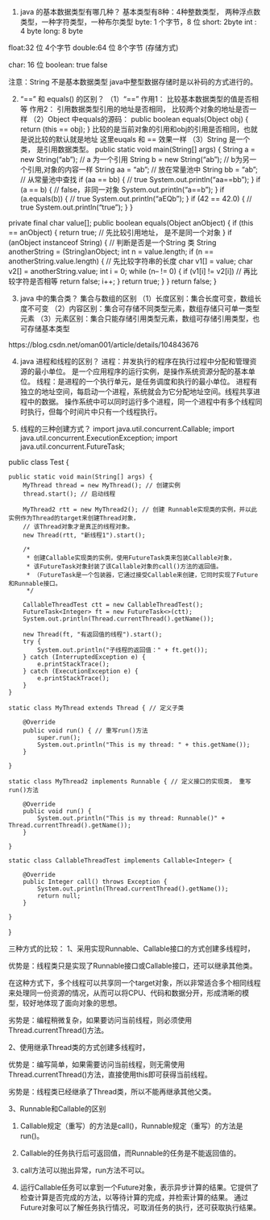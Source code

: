 1. java 的基本数据类型有哪几种？
基本类型有8种：4种整数类型， 两种浮点数类型，一种字符类型，一种布尔类型
byte: 1 个字节，8 位
short: 2byte
int : 4 byte
long: 8 byte

float:32 位   4个字节
double:64 位  8个字节
(存储方式)

char: 16 位
boolean: true false

注意：String 不是基本数据类型
java中整型数据存储时是以补码的方式进行的。

2. "==" 和 equals() 的区别？
（1）"==" 作用1： 比较基本数据类型的值是否相等
          作用2： 引用数据类型引用的地址是否相同， 比较两个对象的地址是否一样
（2）Object 中equals的源码：
 public boolean equals(Object obj) {
        return (this == obj);
    }
比较的是当前对象的引用和obj的引用是否相同，也就是说比较的默认就是地址
这里euqals 和 == 效果一样
（3）String 是一个类， 是引用数据类型。
public static void main(String[] args) {
        String a = new String("ab"); // a 为⼀个引⽤
        String b = new String("ab"); // b为另⼀个引⽤,对象的内容⼀样
        String aa = "ab"; // 放在常量池中
        String bb = "ab"; // 从常量池中查找
        if (aa == bb) { // true
            System.out.println("aa==bb");
        }
        if (a == b) { // false，⾮同⼀对象
            System.out.println("a==b");
        }
        if (a.equals(b)) { // true
            System.out.println("aEQb");
        }
        if (42 == 42.0) { // true
            System.out.println("true");
        }
}

  private final char value[];
  public boolean equals(Object anObject) {
        if (this == anObject) {
            return true;  // 先比较引用地址， 是不是同一个对象
        }
        if (anObject instanceof String) {  // 判断是否是一个String 类
            String anotherString = (String)anObject;
            int n = value.length;
            if (n == anotherString.value.length) {  // 先比较字符串的长度
                char v1[] = value;
                char v2[] = anotherString.value;
                int i = 0;
                while (n-- != 0) {
                    if (v1[i] != v2[i])  // 再比较字符是否相等
                        return false;
                    i++;
                }
                return true;
            }
        }
        return false;
    }
    
3. java 中的集合类？
集合与数组的区别
（1）长度区别：集合长度可变，数组长度不可变
（2）内容区别：集合可存储不同类型元素，数组存储只可单一类型元素
（3）元素区别：集合只能存储引用类型元素，数组可存储引用类型，也可存储基本类型

https://blog.csdn.net/oman001/article/details/104843676

4. java 进程和线程的区别？
进程：并发执行的程序在执行过程中分配和管理资源的最小单位。
      是一个应用程序的运行实例，是操作系统资源分配的基本单位。
线程：是进程的一个执行单元，是任务调度和执行的最小单位。
进程有独立的地址空间，每启动一个进程，系统就会为它分配地址空间。线程共享进程中的数据。
操作系统中可以同时运行多个进程，同一个进程中有多个线程同时执行，但每个时间片中只有一个线程执行。

5. 线程的三种创建方式？
import java.util.concurrent.Callable;
import java.util.concurrent.ExecutionException;
import java.util.concurrent.FutureTask;

public class Test {

	public static void main(String[] args) {
		MyThread thread = new MyThread(); // 创建实例
		thread.start(); // 启动线程

		MyThread2 rtt = new MyThread2(); // 创建 Runnable实现类的实例，并以此实例作为Thread的target来创建Thread对象，
		// 该Thread对象才是真正的线程对象。
		new Thread(rtt, "新线程1").start();

		/*
		 * 创建Callable实现类的实例，使用FutureTask类来包装Callable对象，
		 * 该FutureTask对象封装了该Callable对象的call()方法的返回值。
		 * （FutureTask是一个包装器，它通过接受Callable来创建，它同时实现了Future和Runnable接口。
		 */

		CallableThreadTest ctt = new CallableThreadTest();
		FutureTask<Integer> ft = new FutureTask<>(ctt);
		System.out.println(Thread.currentThread().getName());

		new Thread(ft, "有返回值的线程").start();
		try {
			System.out.println("子线程的返回值：" + ft.get());
		} catch (InterruptedException e) {
			e.printStackTrace();
		} catch (ExecutionException e) {
			e.printStackTrace();
		}
	}

	static class MyThread extends Thread { // 定义子类

		@Override
		public void run() { // 重写run()方法
			super.run();
			System.out.println("This is my thread: " + this.getName());
		}

	}

	static class MyThread2 implements Runnable { // 定义接口的实现类， 重写run()方法

		@Override
		public void run() {
			System.out.println("This is my thread: Runnable()" + Thread.currentThread().getName());
		}

	}

	static class CallableThreadTest implements Callable<Integer> {

		@Override
		public Integer call() throws Exception {
			System.out.println(Thread.currentThread().getName());
			return null;
		}

	}
}

三种方式的比较：
1、采用实现Runnable、Callable接口的方式创建多线程时，

优势是：线程类只是实现了Runnable接口或Callable接口，还可以继承其他类。

在这种方式下，多个线程可以共享同一个target对象，所以非常适合多个相同线程来处理同一份资源的情况，从而可以将CPU、代码和数据分开，形成清晰的模型，较好地体现了面向对象的思想。

劣势是：编程稍微复杂，如果要访问当前线程，则必须使用Thread.currentThread()方法。

2、使用继承Thread类的方式创建多线程时，

优势是：编写简单，如果需要访问当前线程，则无需使用Thread.currentThread()方法，直接使用this即可获得当前线程。

劣势是：线程类已经继承了Thread类，所以不能再继承其他父类。

3、Runnable和Callable的区别

(1) Callable规定（重写）的方法是call()，Runnable规定（重写）的方法是run()。

(2) Callable的任务执行后可返回值，而Runnable的任务是不能返回值的。

(3) call方法可以抛出异常，run方法不可以。

(4) 运行Callable任务可以拿到一个Future对象，表示异步计算的结果。它提供了检查计算是否完成的方法，以等待计算的完成，并检索计算的结果。
通过Future对象可以了解任务执行情况，可取消任务的执行，还可获取执行结果。

 



